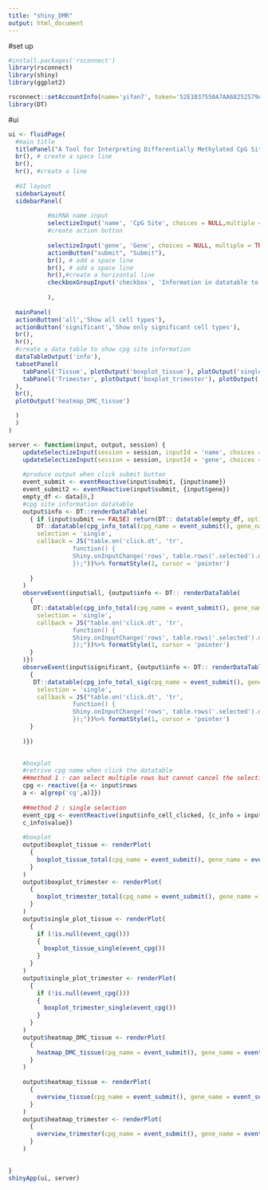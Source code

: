 ```yaml
---
title: "shiny_DMR"
output: html_document
---
```


#set up
```r
#install.packages('rsconnect')
library(rsconnect)
library(shiny)
library(ggplot2)

rsconnect::setAccountInfo(name='yifan7', token='52E1037550A7AA68252579A98EE8AA38', secret='+NlrJysSVZHa5LQQb9slmYRDXExPfjF0QbxMjUH1')
library(DT)
```

#ui
```r
ui <- fluidPage(
  #main title
  titlePanel("A Tool for Interpreting Differentially Methylated CpG Sites"),
  br(), # create a space line
  br(),
  hr(), #create a line
  
  #UI layout
  sidebarLayout(
  sidebarPanel(
    
           #miRNA name input
           selectizeInput('name', 'CpG Site', choices = NULL,multiple = TRUE,options = list(placeholder='Enter CpG site names' )),
           #create action button
  
           selectizeInput('gene', 'Gene', choices = NULL, multiple = TRUE,options = list(placeholder='Enter a gene name',onInitialize = I('function() { this.setValue(""); }'))),
           actionButton("submit", "Submit"),
           br(), # add a space line
           br(), # add a space line
           hr(),#create a horizontal line
           checkboxGroupInput('checkbox', 'Information in datatable to show', names(data), selected = c('cpg', "Cell_type" ,"p.value","bonferroni" ,"estimate_b" ,'chr','pos','UCSC_RefGene_Name',"Islands_Name" ,"Relation_to_Island" ))
          
           ), 
  
  mainPanel(
  actionButton('all','Show all cell types'),
  actionButton('significant','Show only significant cell types'),
  br(),
  hr(),
  #create a data table to show cpg site information 
  dataTableOutput('info'),
  tabsetPanel(
    tabPanel('Tissue', plotOutput('boxplot_tissue'), plotOutput('single_plot_tissue'), plotOutput('heatmap_tissue')),
    tabPanel('Trimester', plotOutput('boxplot_trimester'), plotOutput('single_plot_trimester'), plotOutput('heatmap_trimester'))
  ),      
  br(),
  plotOutput('heatmap_DMC_tissue')

  )
  )
)

server <- function(input, output, session) {
    updateSelectizeInput(session = session, inputId = 'name', choices = unique(DMC$cpg), server = TRUE)
    updateSelectizeInput(session = session, inputId = 'gene', choices = gene$gene, server = TRUE)
    
    #produce output when click submit button
    event_submit <- eventReactive(input$submit, {input$name})
    event_submit2 <- eventReactive(input$submit, {input$gene})
    empty_df <- data[0,]
    #cpg site information datatable
    output$info <- DT::renderDataTable(
      { if (input$submit == FALSE) return(DT:: datatable(empty_df, options = list(paging = FALSE, searching = FALSE)))
        DT::datatable(cpg_info_total(cpg_name = event_submit(), gene_name = event_submit2())[,input$checkbox, drop = FALSE],
        selection = 'single',
        callback = JS("table.on('click.dt', 'tr',
                  function() {
                  Shiny.onInputChange('rows', table.rows('.selected').data().toArray());
                  });"))%>% formatStyle(1, cursor = 'pointer')
       
      }
    )
    observeEvent(input$all, {output$info <- DT:: renderDataTable(
      {
       DT::datatable(cpg_info_total(cpg_name = event_submit(), gene_name = event_submit2())[,input$checkbox, drop = FALSE],
        selection = 'single',
        callback = JS("table.on('click.dt', 'tr',
                  function() {
                  Shiny.onInputChange('rows', table.rows('.selected').data().toArray());
                  });"))%>% formatStyle(1, cursor = 'pointer')
      }
    )})
    observeEvent(input$significant, {output$info <- DT:: renderDataTable(
      {
       DT::datatable(cpg_info_total_sig(cpg_name = event_submit(), gene_name = event_submit2())[,input$checkbox, drop = FALSE],
        selection = 'single',
        callback = JS("table.on('click.dt', 'tr',
                  function() {
                  Shiny.onInputChange('rows', table.rows('.selected').data().toArray());
                  });"))%>% formatStyle(1, cursor = 'pointer')
      }
      
    )})

    
    #boxplot
    #retrive cpg name when click the datatable
    ##method 1 : can select multiple rows but cannot cancel the selection. need to find the solution
    cpg <- reactive({a <- input$rows
    a <- a[grep('cg',a)]})
    
    ##method 2 : single selection
    event_cpg <- eventReactive(input$info_cell_clicked, {c_info = input$info_cell_clicked
    c_info$value})
  
    #boxplot
    output$boxplot_tissue <- renderPlot(
      { 
        boxplot_tissue_total(cpg_name = event_submit(), gene_name = event_submit2())
      }
    )
    output$boxplot_trimester <- renderPlot(
      {
        boxplot_trimester_total(cpg_name = event_submit(), gene_name = event_submit2())
      }
    )
    output$single_plot_tissue <- renderPlot(
      {
        if (!is.null(event_cpg()))
        {
          boxplot_tissue_single(event_cpg())
        }
      }
    )
    output$single_plot_trimester <- renderPlot(
      {
        if (!is.null(event_cpg()))
        {
          boxplot_trimester_single(event_cpg())
        }
      }
    )
    output$heatmap_DMC_tissue <- renderPlot(
      {
        heatmap_DMC_tissue(cpg_name = event_submit(), gene_name = event_submit2())
      }
    )
    
    output$heatmap_tissue <- renderPlot(
      {
        overview_tissue(cpg_name = event_submit(), gene_name = event_submit2())
      }
    )
    output$heatmap_trimester <- renderPlot(
      {
        overview_trimester(cpg_name = event_submit(), gene_name = event_submit2())
      }
    )
   

}
shinyApp(ui, server)
```

